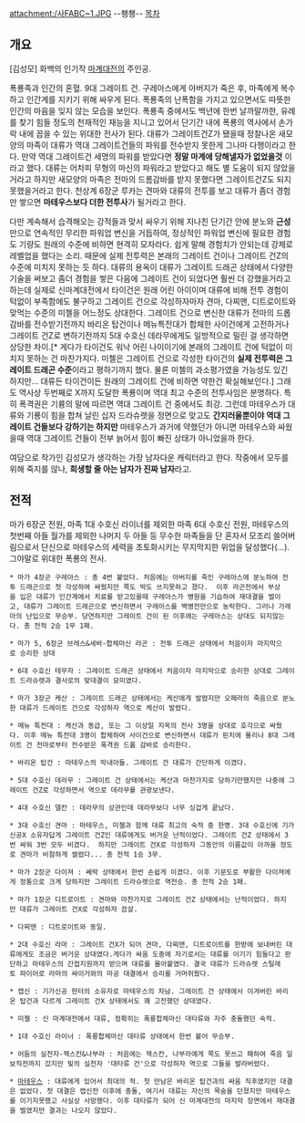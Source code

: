 attachment:/사FABC~1.JPG
--쵕쵕--
[[목차]]

== 개요 ==
[김성모] 화백의 인기작 [[마계대전]]의 주인공.

폭룡족과 인간의 혼혈. 9대 그레이트 건. 구레아스에게 아버지가 죽은 후, 마족에게 복수하고 인간계를 지키기 위해 싸우게 된다. 폭룡족의 난폭함을 가지고 있으면서도 따뜻한 인간의 마음을 잊지 않는 모습을 보인다. 폭룡족 중에서도 백년에 한번 날까말까한, 유례를 찾기 힘들 정도의 천재적인 재능을 지니고 있어서 단기간 내에 폭룡의 역사에서 손가락 내에 꼽을 수 있는 위대한 전사가 된다. 대류가 그레이트건Z가 됐을때 정찰나온 새모양의 마족이 대류가 역대 그레이트건들의 파워를 전수받지 못한게 그나마 다행이라고 한다. 만약 역대 그레이트건 세명의 파워를 받았다면 '''정말 마계에 당해낼자가 없었을것''' 이라고 했다. 대류는 어차피 무형의 마신의 파워라고 받았다고 해도 별 도움이 되지 않았을거라고 하지만 새모양의 마족은 전마의 드롬감바를 받지 못했다면 그레이트건Z도 되지 못했을거라고 한다. 천상계 6장군 루카는 견마와 대류의 전투를 보고 대류가 좀더 경험만 쌓으면 '''마테우스보다 더한 전투사'''가 될거라고 한다.

다만 계속해서 습격해오는 강적들과 맞서 싸우기 위해 지나친 단기간 안에 분노와 '''근성'''만으로 연속적인 무리한 파워업 변신을 거듭하여, 정상적인 파워업 변신에 필요한 경험도 기량도 원래의 수준에 비하면 현격히 모자라다. 쉽게 말해 경험치가 안되는데 강제로 레벨업을 했다는 소리. 때문에 실제 전투력은 본래의 그레이트 건이나 그레이트 건Z의 수준에 미치지 못하는 듯 하다. 대류의 용옥이 대류가 그레이트 드래곤 상태에서 다양한 기술을 써보고 좀더 경험을 쌓은 다음에 그레이트 건이 되었다면 훨씬 더 강했을거라고 하는데 실제로 신마계대전에서 타이건은 원래 어린 아이이며 대류에 비해 전투 경험이 턱없이 부족함에도 불구하고 그레이트 건으로 각성하자마자 견마, 다찌맨, 디트로이트와 맞먹는 수준의 미첼을 어느정도 상대한다. 그레이트 건으로 변신한 대류가 전마의 드롭감바를 전수받기전까지 바리온 탑건이나 메뉴특전대가 합체한 사이건에게 고전하거나 그레이트 건Z로 변하기전까지 5대 수호신 데라무에게도 일방적으로 밀린 걸 생각하면 상당한 차이.[* 게다가 타이건도 워낙 어린 나이이기에 본래의 그레이트 건에 턱없이 미치지 못하는 건 마찬가지다. 미첼은 그레이트 건으로 각성한 타이건의 '''실제 전투력은 그레이트 드래곤 수준'''이라고 평하기까지 했다. 물론 미첼의 과소평가였을 가능성도 있긴 하지만... 대류든 타이건이든 원래의 그레이트 건에 비하면 약한건 확실해보인다.] 그래도 역사상 두번째로 X까지 도달한 폭룡이며 역대 최고 수준의 전투사임은 분명하다. 특히 폭격권은 기륭의 말에 따르면 역대 그레이트 건 중에서도 최강. 그런데 마테우스가 대류와 기룡이 힘을 합쳐 날린 십자 드라슈렛을 정면으로 맞고도 '''간지러울뿐이야 역대 그레이트 건들보다 강하기는 하지만''' 마테우스가 과거에 약했던가 아니면 마테우스와 싸웠을때 역대 그레이트 건들이 전부 늙어서 힘이 빠진 상태가 아니었을까 한다.

여담으로 작가인 김성모가 생각하는 가장 남자다운 캐릭터라고 한다. 작중에서 모두를 위해 죽지를 않나, '''희생할 줄 아는 남자가 진짜 남자'''라고.

== 전적 ==
마가 6장군 전원, 마족 1대 수호신 라이너를 제외한 마족 6대 수호신 전원, 마테우스의 첫번째 아들 월가를 제외한 나머지 두 아들 등 무수한 마족들을 단 혼자서 모조리 쓸어버림으로서 단신으로 마테우스의 세력을 초토화시키는 무지막지한 위업을 달성했다(…). 그야말로 위대한 폭룡의 전사.

 * 마가 4장군 구레아스 : 총 4번 붙었다. 처음에는 아버지를 죽인 구레아스에 분노하여 전투 드래곤으로 첫 각성하여 싸웠지만 쪽도 박도 쓰지못하고 졌다.  이후 라곤전에서 부상을 입은 대류가 인간계에서 치료를 받고있을때 구레아스가 병원을 기습하여 재대결을 벌이고, 대류가 그레이트 드래곤으로 변신하면서 구레아스를 백병전만으로 농락한다. 그러나 가레아의 난입으로 무승부. 당연하지만 그레이트 건이 된 이후에는 구레아스는 상대도 되지않는다. 총 전적 2승 1무 1패.

 * 마가 5, 6장군 브레스&세바-합체마신 라곤 : 전투 드래곤 상태에서 처음이자 마지막으로 승리한 상대

 * 6대 수호신 테무자 : 그레이트 드래곤 상태에서 처음이자 마지막으로 승리한 상대로 그레이트 드라슈렛과 결사로의 맞대결이 묘미였다.

 * 마가 3장군 케산 : 그레이트 드래곤 상태에서는 케산에게 발렸지만 오페라의 죽음으로 분노한 대류가 드레이트 건으로 각성하자 역으로 케산이 발렸다.

 * 메뉴 특전대 : 케산과 동급, 또는 그 이상일 지옥의 전사 3명을 상대로 호각으로 싸웠다. 이후 메뉴 특전대 3명이 합체하여 사이건으로 변신하면서 대류가 핀치에 몰리나 8대 그레이트 건 전마로부터 전수받은 폭격권 드롭 감바로 승리한다.

 * 바리온 탑건 : 마테우스의 막내아들. 그레이트 건 대류가 간단하게 이겼다.

 * 5대 수호신 데라무 : 그레이트 건 상태에서는 케산과 마찬가지로 당하기만했지만 나중에 그레이트 건Z로 각성하면서 역으로 데라무를 관광보낸다.

 * 4대 수호신 델칸 : 데라무의 상관인데 데라무보다 너무 싱겁게 끝났다.

 * 3대 수호신 견마 : 마테우스, 미첼과 함께 대류 최고의 숙적 중 한명. 3대 수호신에 기가신공X 소유자답게 그레이트 건Z인 대류에게도 버거운 난적이었다. 그레이트 건Z 상태에서 3번 싸워 3번 모두 비겼다.  하지만 그레이트 건X로 각성하자 그동안의 이름값이 아까울 정도로 견마가 비참하게 썰렸다... 총 전적 1승 3무.

 * 마가 2장군 다이져 : 쎄락 상태에서 한번 손쉽게 이겼다. 이후 기문도로 부활한 다이져에게 정통으로 크게 당하지만 그레이트 드라슈렛으로 역전승. 총 전적 2승 1패.

 * 마가 1장군 디트로이트 : 견마와 마찬가지로 그레이트 건Z 상태에서는 난적이었다. 하지만 대류가 그레이트 건X로 각성하자 끔살.

 * 다찌맨 : 디트로이트와 동일.

 * 2대 수호신 라마 : 그레이트 건X가 되어 견마, 다찌맨, 디트로이트를 한방에 보내버린 대류에게도 조금은 버거운 상대였다.게다가 싸움 도중에 자기로서는 대류를 이기기 힘들다고 판단하고 마테우스의 간접지원까지 받으며 대류를 몰아붙였다. 결국 대류가 드라슈렛 스틸레토 파이어로 라마의 싸이거와의 마공 대결에서 승리를 거머쥐웠다.

 * 캡신 : 기가신공 헌터의 소유자로 마테우스의 차남. 그레이트 건 상태에서 이겨버린 바리온 탑건과 다르게 그레이트 건X 상태에서도 꽤 고전했던 상대였다.

 * 미첼 : 신 마계대전에서 대류, 정확히는 폭룡합체마신 대타류와 자주 충돌했던 숙적.

 * 1대 수호신 라이너 : 폭룡합체마신 대타류 상태에서 한번 붙어 무승부.

 * 어둠의 실천자-잭스칸&나부라 : 처음에는 잭스칸, 나부라에게 쪽도 못쓰고 패하여 죽음 일보직전까지 갔지만 빛의 실천자 '대타류 건'으로 각성하자 역으로 그들을 발라버렸다.

 * [[마테우스]] : 대류에게 있어서 최대의 적. 첫 만남은 바리온 탑건과의 싸움 직후였지만 대결은 없었다. 첫 대결은 캡신전 이후에 충돌, 여기서 대류는 자신의 목숨을 던졌지만 마테우스를 이기지못했고 사실상 사망했다. 이후 대타류가 되어 신 마계대전의 마지막 장면에서 재대결을 벌였지만 결과는 나오지 않았다.
